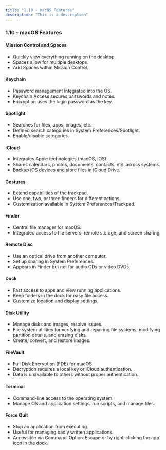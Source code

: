 ```yaml
---
title: "1.10 - macOS Features"
description: "This is a description"
---
```



### 1.10 - macOS Features

#### Mission Control and Spaces

- Quickly view everything running on the desktop.
- Spaces allow for multiple desktops.
- Add Spaces within Mission Control.

#### Keychain

- Password management integrated into the OS.
- Keychain Access secures passwords and notes.
- Encryption uses the login password as the key.

#### Spotlight

- Searches for files, apps, images, etc.
- Defined search categories in System Preferences/Spotlight.
- Enable/disable categories.

#### iCloud

- Integrates Apple technologies (macOS, iOS).
- Shares calendars, photos, documents, contacts, etc. across systems.
- Backup iOS devices and store files in iCloud Drive.

#### Gestures

- Extend capabilities of the trackpad.
- Use one, two, or three fingers for different actions.
- Customization available in System Preferences/Trackpad.

#### Finder

- Central file manager for macOS.
- Integrated access to file servers, remote storage, and screen sharing.

#### Remote Disc

- Use an optical drive from another computer.
- Set up sharing in System Preferences.
- Appears in Finder but not for audio CDs or video DVDs.

#### Dock

- Fast access to apps and view running applications.
- Keep folders in the dock for easy file access.
- Customize location and display settings.

#### Disk Utility

- Manage disks and images, resolve issues.
- File system utilities for verifying and repairing file systems, modifying partition details, and erasing disks.
- Create, convert, and restore images.

#### FileVault

- Full Disk Encryption (FDE) for macOS.
- Decryption requires a local key or iCloud authentication.
- Data is unavailable to others without proper authentication.

#### Terminal

- Command-line access to the operating system.
- Manage OS and application settings, run scripts, and manage files.

#### Force Quit

- Stop an application from executing.
- Useful for managing badly written applications.
- Accessible via Command-Option-Escape or by right-clicking the app icon in the dock.

